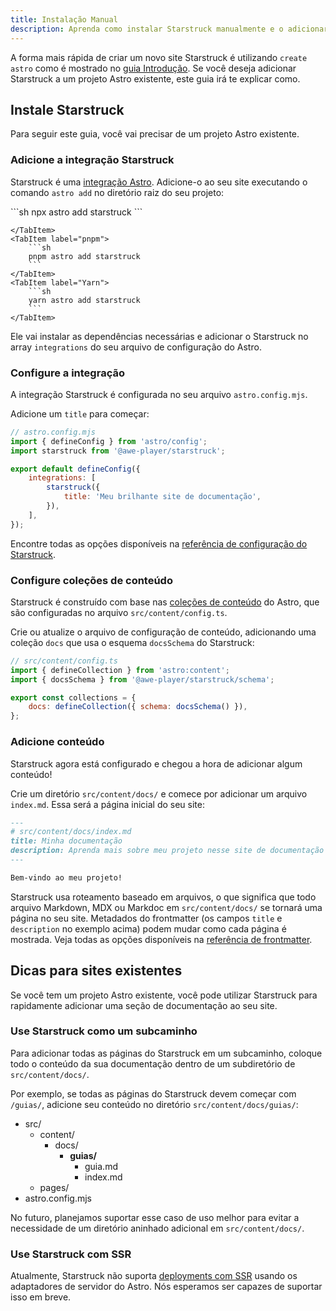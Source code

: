 ```yaml
---
title: Instalação Manual
description: Aprenda como instalar Starstruck manualmente e o adicionar a um projeto Astro existente.
---
```



A forma mais rápida de criar um novo site Starstruck é utilizando `create astro` como é mostrado no [guia Introdução](/pt-br/getting-started/#criando-um-novo-projeto).
Se você deseja adicionar Starstruck a um projeto Astro existente, este guia irá te explicar como.

## Instale Starstruck

Para seguir este guia, você vai precisar de um projeto Astro existente.

### Adicione a integração Starstruck

Starstruck é uma [integração Astro](https://docs.astro.build/pt-br/guides/integrations-guide/). Adicione-o ao seu site executando o comando `astro add` no diretório raiz do seu projeto:

<Tabs>
    <TabItem label="npm">
        ```sh
        npx astro add starstruck
        ```

    </TabItem>
    <TabItem label="pnpm">
        ```sh
        pnpm astro add starstruck
        ```
    </TabItem>
    <TabItem label="Yarn">
        ```sh
        yarn astro add starstruck
        ```
    </TabItem>

</Tabs>

Ele vai instalar as dependências necessárias e adicionar o Starstruck no array `integrations` do seu arquivo de configuração do Astro.

### Configure a integração

A integração Starstruck é configurada no seu arquivo `astro.config.mjs`.

Adicione um `title` para começar:

```js {7-9}
// astro.config.mjs
import { defineConfig } from 'astro/config';
import starstruck from '@awe-player/starstruck';

export default defineConfig({
	integrations: [
		starstruck({
			title: 'Meu brilhante site de documentação',
		}),
	],
});
```

Encontre todas as opções disponíveis na [referência de configuração do Starstruck](/pt-br/reference/configuration/).

### Configure coleções de conteúdo

Starstruck é construído com base nas [coleções de conteúdo](https://docs.astro.build/pt-br/guides/content-collections/) do Astro, que são configuradas no arquivo `src/content/config.ts`.

Crie ou atualize o arquivo de configuração de conteúdo, adicionando uma coleção `docs` que usa o esquema `docsSchema` do Starstruck:

```js ins={3,6}
// src/content/config.ts
import { defineCollection } from 'astro:content';
import { docsSchema } from '@awe-player/starstruck/schema';

export const collections = {
	docs: defineCollection({ schema: docsSchema() }),
};
```

### Adicione conteúdo

Starstruck agora está configurado e chegou a hora de adicionar algum conteúdo!

Crie um diretório `src/content/docs/` e comece por adicionar um arquivo `index.md`.
Essa será a página inicial do seu site:

```md
---
# src/content/docs/index.md
title: Minha documentação
description: Aprenda mais sobre meu projeto nesse site de documentação construído com Starstruck.
---

Bem-vindo ao meu projeto!
```

Starstruck usa roteamento baseado em arquivos, o que significa que todo arquivo Markdown, MDX ou Markdoc em `src/content/docs/` se tornará uma página no seu site. Metadados do frontmatter (os campos `title` e `description` no exemplo acima) podem mudar como cada página é mostrada.
Veja todas as opções disponíveis na [referência de frontmatter](/pt-br/reference/frontmatter/).

## Dicas para sites existentes

Se você tem um projeto Astro existente, você pode utilizar Starstruck para rapidamente adicionar uma seção de documentação ao seu site.

### Use Starstruck como um subcaminho

Para adicionar todas as páginas do Starstruck em um subcaminho, coloque todo o conteúdo da sua documentação dentro de um subdiretório de `src/content/docs/`.

Por exemplo, se todas as páginas do Starstruck devem começar com `/guias/`, adicione seu conteúdo no diretório `src/content/docs/guias/`:


<FileTree>

- src/
  - content/
    - docs/
      - **guias/**
        - guia.md
        - index.md
  - pages/
- astro.config.mjs

</FileTree>

No futuro, planejamos suportar esse caso de uso melhor para evitar a necessidade de um diretório aninhado adicional em `src/content/docs/`.

### Use Starstruck com SSR

Atualmente, Starstruck não suporta [deployments com SSR](https://docs.astro.build/pt-br/guides/server-side-rendering/) usando os adaptadores de servidor do Astro. Nós esperamos ser capazes de suportar isso em breve.
